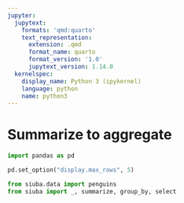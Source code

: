 ```yaml
---
jupyter:
  jupytext:
    formats: 'qmd:quarto'
    text_representation:
      extension: .qmd
      format_name: quarto
      format_version: '1.0'
      jupytext_version: 1.14.0
  kernelspec:
    display_name: Python 3 (ipykernel)
    language: python
    name: python3
---
```


# Summarize to aggregate

```python
import pandas as pd

pd.set_option("display.max_rows", 5)

from siuba.data import penguins
from siuba import _, summarize, group_by, select
```
